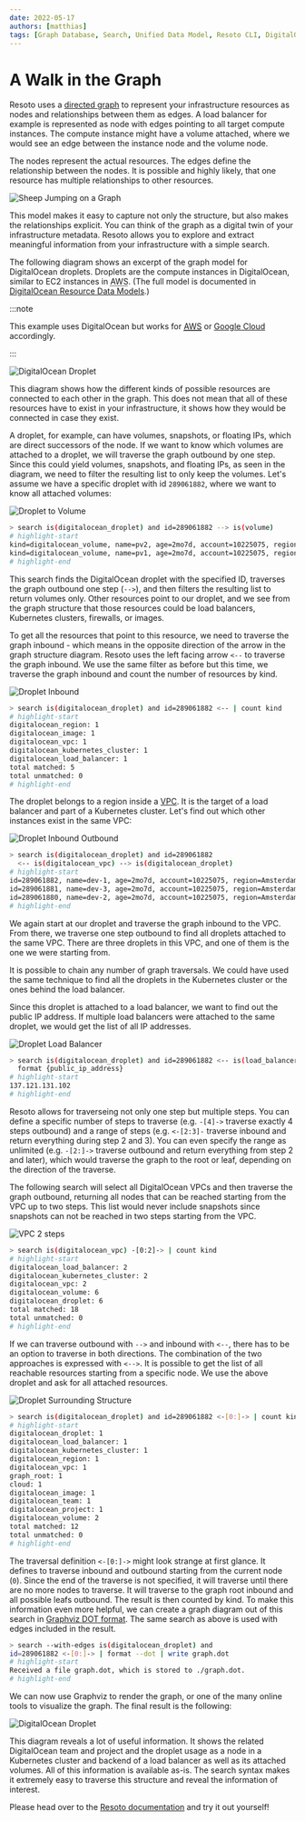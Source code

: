 ```yaml
---
date: 2022-05-17
authors: [matthias]
tags: [Graph Database, Search, Unified Data Model, Resoto CLI, DigitalOcean]
---
```


# A Walk in the Graph

Resoto uses a [directed graph](https://en.wikipedia.org/wiki/Directed_graph) to represent your infrastructure resources as nodes and relationships between them as edges. A load balancer for example is represented as node with edges pointing to all target compute instances. The compute instance might have a volume attached, where we would see an edge between the instance node and the volume node.

The nodes represent the actual resources. The edges define the relationship between the nodes. It is possible and highly likely, that one resource has multiple relationships to other resources.

![Sheep Jumping on a Graph](./img/banner.png)

<!--truncate-->

This model makes it easy to capture not only the structure, but also makes the relationships explicit. You can think of the graph as a digital twin of your infrastructure metadata. Resoto allows you to explore and extract meaningful information from your infrastructure with a simple search.

The following diagram shows an excerpt of the graph model for DigitalOcean droplets. Droplets are the compute instances in DigitalOcean, similar to EC2 instances in <abbr title="Amazon Web Services">AWS</abbr>. (The full model is documented in [DigitalOcean Resource Data Models](/docs/reference/unified-data-model/digitalocean).)

:::note

This example uses DigitalOcean but works for [<abbr title="Amazon Web Services">AWS</abbr>](/docs/reference/unified-data-model/aws) or [Google Cloud](/docs/reference/unified-data-model/google-cloud) accordingly.

:::

![DigitalOcean Droplet](./img/digitalocean_droplet.svg)

This diagram shows how the different kinds of possible resources are connected to each other in the graph. This does not mean that all of these resources have to exist in your infrastructure, it shows how they would be connected in case they exist.

A droplet, for example, can have volumes, snapshots, or floating IPs, which are direct successors of the node. If we want to know which volumes are attached to a droplet, we will traverse the graph outbound by one step. Since this could yield volumes, snapshots, and floating IPs, as seen in the diagram, we need to filter the resulting list to only keep the volumes. Let's assume we have a specific droplet with id `289061882`, where we want to know all attached volumes:

![Droplet to Volume](./img/droplet-volume.svg)

```bash
> search is(digitalocean_droplet) and id=289061882 --> is(volume)
# highlight-start
​kind=digitalocean_volume, name=pv2, age=2mo7d, account=10225075, region=Amsterdam 3
​kind=digitalocean_volume, name=pv1, age=2mo7d, account=10225075, region=Amsterdam 3
# highlight-end
```

This search finds the DigitalOcean droplet with the specified ID, traverses the graph outbound one step (`-->`), and then filters the resulting list to return volumes only. Other resources point to our droplet, and we see from the graph structure that those resources could be load balancers, Kubernetes clusters, firewalls, or images.

To get all the resources that point to this resource, we need to traverse the graph inbound - which means in the opposite direction of the arrow in the graph structure diagram. Resoto uses the left facing arrow `<--` to traverse the graph inbound. We use the same filter as before but this time, we traverse the graph inbound and count the number of resources by kind.

![Droplet Inbound](./img/droplet_inbound.svg)

```bash
> search is(digitalocean_droplet) and id=289061882 <-- | count kind
# highlight-start
​digitalocean_region: 1
​digitalocean_image: 1
​digitalocean_vpc: 1
​digitalocean_kubernetes_cluster: 1
​digitalocean_load_balancer: 1
​total matched: 5
​total unmatched: 0
# highlight-end
```

The droplet belongs to a region inside a [VPC](https://docs.digitalocean.com/products/networking/vpc). It is the target of a load balancer and part of a Kubernetes cluster. Let's find out which other instances exist in the same VPC:

![Droplet Inbound Outbound](./img/droplet_inbound_outbound.svg)

```bash
> search is(digitalocean_droplet) and id=289061882
  <-- is(digitalocean_vpc) --> is(digitalocean_droplet)
# highlight-start
​id=289061882, name=dev-1, age=2mo7d, account=10225075, region=Amsterdam 3
​id=289061881, name=dev-3, age=2mo7d, account=10225075, region=Amsterdam 3
​id=289061880, name=dev-2, age=2mo7d, account=10225075, region=Amsterdam 3
# highlight-end
```

We again start at our droplet and traverse the graph inbound to the VPC. From there, we traverse one step outbound to find all droplets attached to the same VPC. There are three droplets in this VPC, and one of them is the one we were starting from.

It is possible to chain any number of graph traversals. We could have used the same technique to find all the droplets in the Kubernetes cluster or the ones behind the load balancer.

Since this droplet is attached to a load balancer, we want to find out the public IP address. If multiple load balancers were attached to the same droplet, we would get the list of all IP addresses.

![Droplet Load Balancer](./img/droplet_load_balancer.svg)

```bash
> search is(digitalocean_droplet) and id=289061882 <-- is(load_balancer) |
  format {public_ip_address}
# highlight-start
​137.121.131.102
# highlight-end
```

Resoto allows for traverseing not only one step but multiple steps. You can define a specific number of steps to traverse (e.g. `-[4]->` traverse exactly 4 steps outbound) and a range of steps (e.g. `<-[2:3]-` traverse inbound and return everything during step 2 and 3). You can even specify the range as unlimited (e.g. `-[2:]->` traverse outbound and return everything from step 2 and later), which would traverse the graph to the root or leaf, depending on the direction of the traverse.

The following search will select all DigitalOcean VPCs and then traverse the graph outbound, returning all nodes that can be reached starting from the VPC up to two steps. This list would never include snapshots since snapshots can not be reached in two steps starting from the VPC.

![VPC 2 steps](./img/vpc_2_steps.svg)

```bash
> search is(digitalocean_vpc) -[0:2]-> | count kind
# highlight-start
​digitalocean_load_balancer: 2
​digitalocean_kubernetes_cluster: 2
​digitalocean_vpc: 2
​digitalocean_volume: 6
​digitalocean_droplet: 6
​total matched: 18
​total unmatched: 0
# highlight-end
```

If we can traverse outbound with `-->` and inbound with `<--`, there has to be an option to traverse in both directions. The combination of the two approaches is expressed with `<-->`. It is possible to get the list of all reachable resources starting from a specific node. We use the above droplet and ask for all attached resources.

![Droplet Surrounding Structure](./img/droplet_surrounding_structure.svg)

```bash
> search is(digitalocean_droplet) and id=289061882 <-[0:]-> | count kind
# highlight-start
​digitalocean_droplet: 1
​digitalocean_load_balancer: 1
​digitalocean_kubernetes_cluster: 1
​digitalocean_region: 1
​digitalocean_vpc: 1
​graph_root: 1
​cloud: 1
​digitalocean_image: 1
​digitalocean_team: 1
​digitalocean_project: 1
​digitalocean_volume: 2
​total matched: 12
​total unmatched: 0
# highlight-end
```

The traversal definition `<-[0:]->` might look strange at first glance. It defines to traverse inbound and outbound starting from the current node (`0`). Since the end of the traverse is not specified, it will traverse until there are no more nodes to traverse. It will traverse to the graph root inbound and all possible leafs outbound. The result is then counted by kind. To make this information even more helpful, we can create a graph diagram out of this search in [Graphviz DOT format](https://graphviz.org/doc/info/lang.html). The same search as above is used with edges included in the result.

```bash
> search --with-edges is(digitalocean_droplet) and
id=289061882 <-[0:]-> | format --dot | write graph.dot
# highlight-start
Received a file graph.dot, which is stored to ./graph.dot.
# highlight-end
```

We can now use Graphviz to render the graph, or one of the many online tools to visualize the graph. The final result is the following:

![DigitalOcean Droplet](./img/droplet_surrounding.svg)

This diagram reveals a lot of useful information. It shows the related DigitalOcean team and project and the droplet usage as a node in a Kubernetes cluster and backend of a load balancer as well as its attached volumes. All of this information is available as-is. The search syntax makes it extremely easy to traverse this structure and reveal the information of interest.

Please head over to the [Resoto documentation](/docs/getting-started) and try it out yourself!
